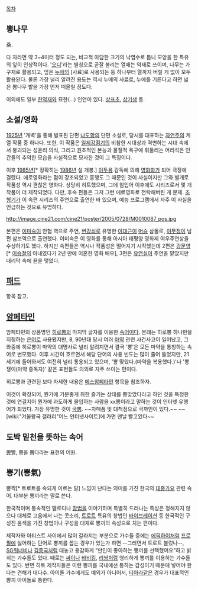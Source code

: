 [[목차]]
== 뽕나무 ==
桑. 

다 자라면 약 3~4미터 정도 되는, 비교적 아담한 크기의 낙엽수로 톱니 모양을 한 특유의 잎이 인상적이다. '[[오디]]'라는 별칭으로 곧잘 불리는 열매는 약재로 쓰이며, 나무는 가구재로 활용되고, 잎은 [[누에]]의 [사료]로 사용되는 등 하나부터 열까지 버릴 게 없이 모두 활용된다. 물론 가장 널리 알려진 용도는 역시 누에의 사료로, 누에를 기른다고 하면 넓은 뽕나무 밭을 가장 먼저 떠올릴 정도다.

이외에도 일부 [[한약재]]와 묘한(...) 인연이 있다. [[사마귀|상표초]], [[겨우살이|상기생]] 등.

== 소설/영화 ==
[[1925년]] '개벽'을 통해 발표된 단편 [[나도향]]의 단편 소설로, 당시를 대표하는 [[자연주의]] 계열 작품 중 하나다. 또한, 이 작품은 [[일제강점기]]의 비참한 시대상과  격변하는 시대 속에서 붕괴되는 성윤리 의식, 그리고 원초적인 본능과 물질적 욕구에 휘둘리는 어리석은 인간들의 추악한 모습을 사실적으로 묘사한 것이 그 특징이다.

이후 [[1985년]][* 정확히는 [[1986년]] 설 개봉.] [[이두용]] 감독에 의해 [[영화화]]가 되어 극장에 걸렸다. 에로영화라는 점이 강조되었고 흥행도 그 때문인 것이 사실이지만 그와 별개로 작품성 역시 괜찮은 영화다. 상당히 히트했으며, 그에 힘입어 이후에도 시리즈로서 몇 개 작품이 더 제작되었다. 다만, 후속 편들은 그저 그런 에로영화로 전락해버린 게 문제. [[조형기]]가 이 속편 시리즈의 주연으로 출연한 바 있으며, 예능 프로그램에서 자주 이 사실을 언급하는 것으로 유명하다.

http://image.cine21.com/cine21/poster/2005/0728/M0010087_pos.jpg

본편은 [[이미숙]]이 안협 역으로 주연, [[변강쇠]]로 유명한 [[이대근]]이 [[머슴]] 삼돌로, [[이무정]]이 남편 삼보역으로 출연했다. 이미숙은 이 영화를 통해 아시아 태평양 영화제 여우주연상을 수상하기도 했다. 
하지만 속편들은 역시나 작품성은 떨어지기 시작했는데 2편은 [[강문영]][* [[이승철]]의 아내였다가 2년 만에 이혼한 영화 배우], 3편은 [[유연실]]이 주연을 맡았지만 내리막 속에 끝을 맺었다.

== [[패드]] ==
항목 참고.

== [[암페타민]] ==
암페타민의 상품명인 [[히로뽕]]의 마지막 글자를 이용한 [[속어]]이다. 본래는 히로뽕 하나만을 지칭하는 [[은어]]로 사용됐지만, 8, 90년대 당시 여러 [[마약]] 관련 사건사고이 일어났고, 그 와중에 히로뽕이 마약의 대명사로 널리 알려지면서 결국 '뽕'은 모든 마약을 통칭하는 속어로 변모했다. 이후 시간이 흐르면서 해당 단어의 사용 빈도는 많이 줄어 들었지만,  21세기에 들어와서도 여전히 널리 통용되고 있으며, '뽕 맞았다.(마약을 복용했다.)'나 '뽕쟁이(마약 중독자)' 같은 표현들도 의외로 자주 쓰이는 편이다.

히로뽕과 관련된 보다 자세한 내용은 [[메스암페타민]] 항목을 참조하자.

이것이 확장되어, 뭔가에 기분좋게 취한 즐기는 상태를 뽕맞았다라고 하던 것을 특정한 것에 연결지어 뭔가에 과도하게 몰입하는 사람을 xx뽕이라고 말하는 것이 인터넷 유행어가 되었다. 가장 유명한 것이 [[국뽕]]. ~~자매품 및 대척점으로 국까인이 있다.~~ ~~[wiki:"겨울왕국 갤러리"어느 인터넷사이트]에 가면 맨날 빨고있다~~
== 도박 밑천을 뜻하는 속어 ==
[[뽕빨]], 뽕을 뽑다라는 표현의 어원.

== 뽕기(뽕氣) ==
뽕짝[* 트로트를 속되게 이르는 말] 느낌이 난다는 의미를 가진 한국의 [[대중가요]] 관련 속어. 대부분 뽕끼라는 말로 쓴다.

한국적이며 통속적인 멜로디나 [[창]]법을 이야기하며 특별히 드러나는 특성은 정해지지 않으나 대체로 고음에서 나는 콧소리, [[트로트]] 특유의 창법인 [[바이브레이션]] 등 한국적인 구성진 음색을 가진 창법이나 구성을 대체로 뽕끼의 속성으로 치는 편이다.

제작자와 아티스트 사이에서 많이 갈라지는 부분으로 가수들 중에는 [[에픽하이]]처럼 [[프로필]]에 싫어하는 단어로 뽕끼를 꼽는 경우가 있는가 하면 --그러면서 트로트 불렀나--, [[SG워너비]]나 [[김종국]]처럼 대놓고 용감하게 “만인이 좋아하는 뽕끼를 선택했어요”하고 밝히는 가수들도 있다. 때로는 [[싸이]]나 [[바비킴]], [[리쌍]]처럼 영리하게 뽕끼를 이용하는 가수들도 있다. 반면 히트 제작자들은 이런 뽕끼를 국내에선 통하는 감성이기 때문에 넣어야 한다는 견해가 대다수. 아이돌 가수에게도 예외가 아니어서, [[티아라]]같은 경우가 대표적인 뽕끼 아이돌로 통한다.
